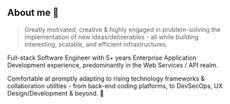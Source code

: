 <br></br>
<br></br>
<br></br>
<br></br>
<br></br>
<br></br>
<br></br>
<br></br>
<br></br>


## About me 💫

> Greatly motivated, creative & highly engaged in problem-solving the implementation of new ideas/deliverables - all while building interesting, scalable, and efficient infrastructures.

Full-stack Software Engineer with 5+ years Enterprise Application Development experience, predominantly in the Web Services / API realm.

Comfortable at promptly adapting to rising technology frameworks & collaboration utilities - from back-end coding platforms, to DevSecOps, UX Design/Development & beyond. 🚀
